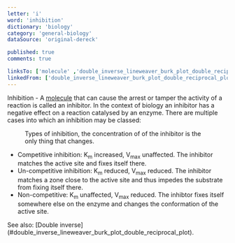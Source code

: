 ```yaml
---
letter: 'i'
word: 'inhibition'
dictionary: 'biology'
category: 'general-biology'
dataSource: 'original-dereck'

published: true
comments: true

linksTo: ['molecule' ,'double_inverse_lineweaver_burk_plot_double_reciprocal_plot']
linkedFrom: ['double_inverse_lineweaver_burk_plot_double_reciprocal_plot']
---
```


<a id="inhibition">Inhibition</a> - A [molecule](#molecule) that can cause the arrest or tamper the activity of a reaction is called an inhibitor. In the context of biology an inhibitor has a negative effect on a reaction catalysed by an enzyme. There are multiple cases into which an inhibition may be classed:

<Figure src="/dictionaries/biology/inhibition_type.svg">
    Types of inhibition, the concentration of of the inhibitor is the only thing that changes.
</Figure>

- Competitive inhibition: K<sub>m</sub> increased, V<sub>max</sub> unaffected. The inhibitor matches the active site and fixes itself there.
- Un-competitive inhibition: K<sub>m</sub> reduced, V<sub>max</sub> reduced. The inhibitor matches a zone close to the active site and thus impedes the substrate from fixing itself there.
- Non-competitive: K<sub>m</sub> unaffected, V<sub>max</sub> reduced. The inhibtor fixes itself somewhere else on the enzyme and changes the conformation of the active site.

<Alert type="note">
    See also: [Double inverse](#double_inverse_lineweaver_burk_plot_double_reciprocal_plot).
</Alert>